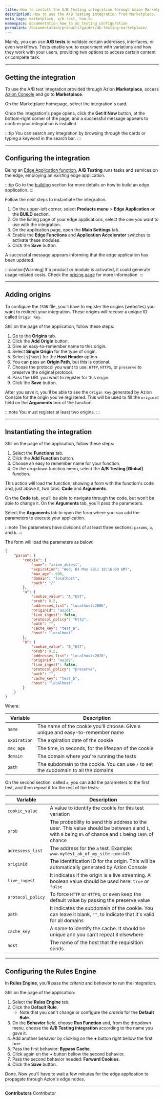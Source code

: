 ```yaml
---
title: How to install the A/B Testing integration through Azion Marketplace
description: How to use the A/B Testing integration from Marketplace.
meta_tags: marketplace, a/b test, how-to
namespace: documentation_how_to_ab_testing_configuration
permalink: /documentation/products/guides/ab-testing-marketplace/
---
```


Mainly, you can use **A/B tests** to validate certain addresses, interfaces, or even workflows. Tests enable you to experiment with variations and how they work with your users, providing two options to access certain content or complete task.

---

## Getting the integration 

To use the A/B test integration provided through Azion **Marketplace**, access [Azion Console](/en/documentation/products/guides/how-to-access-rtm/) and go to **Marketplace**.

On the Marketplace homepage, select the integration's card.

Once the integration's page opens, click the **Get It Now** button, at the bottom-right corner of the page, and a successful message appears to confirm your integration is installed.

:::tip
You can search any integration by browsing through the cards or typing a keyword in the search bar. 
:::

---

## Configuring the integration

Being an [Edge Application function](/en/documentation/products/marketplace/integrations/#edge-application-functions), **A/B Testing** runs tasks and services on the edge, employing an *existing* edge application.

:::tip
Go to the [building](/en/documentation/products/guides/build/build-an-application/) section for more details on how to build an edge application.
:::

Follow the next steps to instantiate the integration.

1. On the upper-left corner, select **Products menu** > **Edge Application** on the **BUILD** section.
2. On the listing page of your edge applications, select the one you want to use with the integration.
3. On the application page, open the **Main Settings** tab.
4. Enable the **Edge Functions** and **Application Accelerator** switches to activate these modules.
5. Click the **Save** button.

A successful message appears informing that the edge application has been updated.

:::caution[Warning]
If a product or module is activated, it could generate usage-related costs. Check the [pricing page](/en/documentation/products/pricing/) for more information.
:::

---

## Adding origins

To configure the `JSON` file, you'll have to register the origins (websites) you want to redirect your integration. These origins will receive a unique ID called `Origin Key`.

Still on the page of the application, follow these steps:

1. Go to the **Origins** tab.
2. Click the **Add Origin** button.
3. Give an easy-to-remember name to this origin.
4. Select **Single Origin** for the type of origin.
5. Select `${host}` for the **Host Header** option.
6. You can pass an **Origin Path**, but this is optional.
7. Choose the protocol you want to use: `HTTP`, `HTTPS`, or `preserve` to preserve the original protocol.
8. Pass the URL you want to register for this origin.
9. Click the **Save** button.

After you save it, you'll be able to see the `Origin Key` generated by Azion Console for the origin you've registered. This will be used to fill the `originid` field on the **Arguments** box of the function.

:::note
You must register at least two origins.
:::

---

## Instantiating the integration

Still on the page of the application, follow these steps:

1. Select the **Functions** tab.
2. Click the **Add Function** button.
3. Choose an easy to remember name for your function.
4. On the dropdown function menu, select the **A/B Testing [Global]** function.

This action will load the function, showing a form with the function's code and, just above it, two tabs: **Code** and **Arguments**.

On the **Code** tab, you’ll be able to navigate through the code, but won’t be able to change it. On the **Arguments** tab, you’ll pass the parameters.

Select the **Arguments** tab to open the form where you can add the parameters to execute your application.

:::note
The parameters have divisions of at least three sections: `params`, `a`, and `b`.
:::

The form will load the parameters as below:

```json
{
	"param": {
		"cookie": {
			"name": "azion_abtest",
			"expiration": "Wed, 04 May 2011 10:16:00 GMT",
			"max_age": 600,
			"domain": "localhost",
			"path": "/"
		},
		"a": {
			"cookie_value": "A_TEST",
			"prob": 0.5,
			"addresses_list": "localhost:2006",
			"originid": "uuid1",
			"live_ingest": false,
			"protocol_policy": "http",
			"path": "",
			"cache_key": "test_a",
			"host": "localhost"
		},
		"b": {
			"cookie_value": "B_TEST",
			"prob": 0.5,
			"addresses_list": "localhost:2010",
			"originid": "uuid2",
			"live_ingest": false,
			"protocol_policy": "preserve",
			"path": "",
			"cache_key": "test_b",
			"host": "localhost"
		}
	}
}
```

Where:

| Variable | Description |
|---|---|
| `name` | The name of the cookie you'll choose. Give a unique and easy-to-remember name |
| `expiration` | The expiration date of the cookie |
| `max_age` | The time, in seconds, for the lifespan of the cookie  |
| `domain` | The domain where you're running the tests |
| `path` | The subdomain to the cookie. You can use `/` to set the subdomain to all the domains |

On the second section, called `a`, you can add the parameters to the first test, and then repeat it for the rest of the tests:

| Variable | Description |
|---|---|
| `cookie_value` | A value to identify the cookie for this test variation |
| `prob` | The probability to send this address to the user. This value should be between `0` and `1`, with `0` being `0%` of chance and `1` being `100%` of chance |
| `adressess_list` | The address for the `a` test. Example: `www.mytest_ab_of_my_site.com:443` |
| `originid` | The identification ID for the origin. This will be automatically generated by Azion Console |
| `live_ingest` | It indicates if the origin is a live streaming. A boolean value should be used here: `true` or `false` |
| `protocol_policy` | To force `HTTP` or `HTTPS`, or even keep the default value by passing the preserve value |
| `path` | It indicates the subdomain of the cookie. You can leave it blank, `""`, to indicate that it's valid for all domains |
| `cache_key` | A name to identify the cache. It should be unique and you can't repeat it elsewhere |
| `host` | The name of the host that the requisition sends |

---

## Configuring the Rules Engine

In **Rules Engine**, you'll pass the *criteria* and *behavior* to run the integration.

Still on the page of the application:

1. Select the **Rules Engine** tab.
2. Click the **Default Rule**.
    - Note that you can't change or configure the *criteria* for the **Default Rule**.
3. On the **Behavior** field, choose **Run Function** and, from the dropdown menu, choose the **A/B Testing integration** according to the name you gave it.
4. Add another behavior by clicking on the **+** button right bellow the first one.
5. Pass the first behavior: **Bypass Cache**.
6. Click again on the **+** button bellow the second behavior.
7. Pass the second behavior needed: **Forward Cookies**.
8. Click the **Save** button.

Done. Now you'll have to wait a few minutes for the edge application to propagate through Azion's edge nodes.


<LinkButton outlined link="/en/documentation/products/guides/ab-testing/" label="go to How to configure A/B Testing reference" variant="secondary" /> 

---


**Contributors** <ContributorList>Contributor</ContributorList>
